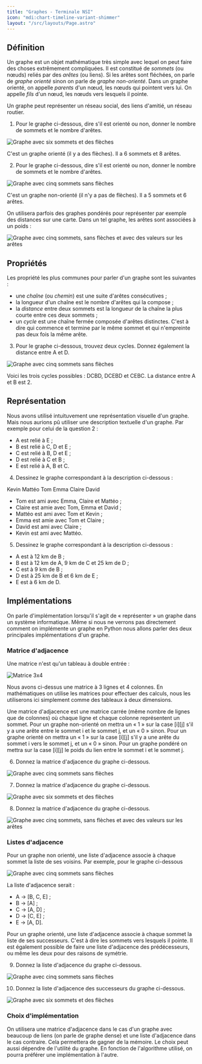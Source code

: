 ```yaml
---
title: "Graphes - Terminale NSI"
icon: "mdi:chart-timeline-variant-shimmer"
layout: "/src/layouts/Page.astro"
---
```

 
## Définition

Un graphe est un objet mathématique très simple avec lequel on peut faire des
choses extrêmement compliquées. Il est constitué de _sommets_ (ou nœuds)
reliés par des _arêtes_ (ou liens). Si les arêtes sont fléchées, on parle de
_graphe orienté_ sinon on parle de _graphe non-orienté_. Dans un graphe
orienté, on appelle _parents_ d'un nœud, les nœuds qui pointent vers lui. On
appelle _fils_ d'un nœud, les nœuds vers lesquels il pointe.

Un graphe peut représenter un réseau social, des liens d'amitié, un réseau
routier.

1. Pour le graphe ci-dessous, dire s'il est orienté ou non, donner le
nombre de sommets et le nombre d'arêtes.

![Graphe avec six sommets et des flèches](/cours/graphe_oriente.svg)

C'est un graphe orienté (il y a des flèches). Il a 6 sommets et 8 arêtes.

2. Pour le graphe ci-dessous, dire s'il est orienté ou non, donner le
nombre de sommets et le nombre d'arêtes.

![Graphe avec cinq sommets sans flèches](/cours/graphe_non_oriente.svg)

C'est un graphe non-orienté (il n'y a pas de flèches). Il a 5 sommets et 6
arêtes.

On utilisera parfois des graphes pondérés pour représenter par exemple des
distances sur une carte. Dans un tel graphe, les arêtes sont associées à un
poids :

![Graphe avec cinq sommets, sans flèches et avec des valeurs sur les
arêtes](/cours/graphe_pondere.svg)

## Propriétés

Les propriété les plus communes pour parler d'un graphe sont les suivantes :

  - une _chaîne_ (ou _chemin_) est une suite d'arêtes consécutives ;
  - la longueur d'un chaîne est le nombre d'arêtes qui la compose ;
  - la _distance_ entre deux sommets est la longueur de la chaîne la plus courte entre ces deux sommets ;
  - un _cycle_ est une chaîne fermée composée d'arêtes distinctes. C'est à dire qui commence et termine par le même sommet et qui n'empreinte pas deux fois la même arête.

3. Pour le graphe ci-dessous, trouvez deux cycles. Donnez également la
distance entre A et D.

![Graphe avec cinq sommets sans flèches](/cours/graphe_non_oriente.svg)

Voici les trois cycles possibles : DCBD, DCEBD et CEBC. La distance entre A et
B est 2.

## Représentation

Nous avons utilisé intuituvement une représentation visuelle d'un graphe. Mais
nous aurions pû utiliser une description textuelle d'un graphe. Par exemple
pour celui de la question 2 :

  - A est relié à E ;
  - B est relié à C, D et E ;
  - C est relié à B, D et E ;
  - D est relié à C et B ;
  - E est relié à A, B et C.

4. Dessinez le graphe correspondant à la description ci-dessous :

Kevin Mattéo Tom Emma Claire David

  - Tom est ami avec Emma, Claire et Mattéo ;
  - Claire est amie avec Tom, Emma et David ;
  - Mattéo est ami avec Tom et Kevin ;
  - Emma est amie avec Tom et Claire ;
  - David est ami avec Claire ;
  - Kevin est ami avec Mattéo.

5. Dessinez le graphe correspondant à la description ci-dessous :

  - A est à 12 km de B ;
  - B est à 12 km de A, 9 km de C et 25 km de D ;
  - C est à 9 km de B ;
  - D est à 25 km de B et 6 km de E ;
  - E est à 6 km de D.

## Implémentations

On parle d'implémentation lorsqu'il s'agit de « représenter » un graphe dans
un système informatique. Même si nous ne verrons pas directement comment on
implémente un graphe en Python nous allons parler des deux principales
implémentations d'un graphe.

### Matrice d'adjacence

Une matrice n'est qu'un tableau à double entrée :

![Matrice 3x4](/cours/matrice.svg)

Nous avons ci-dessus une matrice à 3 lignes et 4 colonnes. En mathématiques on
utilise les matrices pour effectuer des calculs, nous les utiliserons ici
simplement comme des tableaux à deux dimensions.

Une matrice d'adjacence est une matrice carrée (même nombre de lignes que de
colonnes) où chaque ligne et chaque colonne représentent un sommet. Pour un
graphe non-orienté on mettra un « 1 » sur la case [i][j] s'il y a une arête
entre le sommet i et le sommet j, et un « 0 » sinon. Pour un graphe orienté on
mettra un « 1 » sur la case [i][j] s'il y a une arête du sommet i vers le
sommet j, et un « 0 » sinon. Pour un graphe pondéré on mettra sur la case
[i][j] le poids du lien entre le sommet i et le sommet j.

6. Donnez la matrice d'adjacence du graphe ci-dessous.

![Graphe avec cinq sommets sans flèches](/cours/graphe_non_oriente.svg)

7. Donnez la matrice d'adjacence du graphe ci-dessous.

![Graphe avec six sommets et des flèches](/cours/graphe_oriente.svg)

8. Donnez la matrice d'adjacence du graphe ci-dessous.

![Graphe avec cinq sommets, sans flèches et avec des valeurs sur les
arêtes](/cours/graphe_pondere.svg)

### Listes d'adjacence

Pour un graphe non orienté, une liste d'adjacence associe à chaque sommet la
liste de ses voisins. Par exemple, pour le graphe ci-dessous

![Graphe avec cinq sommets sans flèches](/cours/graphe_liste.svg)

La liste d'adjacence serait :

  - A → [B, C, E] ;
  - B → [A] ;
  - C → [A, D] ;
  - D → [C, E] ;
  - E → [A, D].

Pour un graphe orienté, une liste d'adjacence associe à chaque sommet la liste
de ses successeurs. C'est à dire les sommets vers lesquels il pointe. Il est
également possible de faire une liste d'adjacence des prédécesseurs, ou même
les deux pour des raisons de symétrie.

9. Donnez la liste d'adjacence du graphe ci-dessous.

![Graphe avec cinq sommets sans flèches](/cours/graphe_non_oriente.svg)

10. Donnez la liste d'adjacence des successeurs du graphe ci-dessous.

![Graphe avec six sommets et des flèches](/cours/graphe_oriente.svg)

### Choix d'implémentation

On utilisera une matrice d'adjacence dans le cas d'un graphe avec beaucoup de
liens (on parle de graphe dense) et une liste d'adjacence dans le cas
contraire. Cela permettera de gagner de la mémoire. Le choix peut aussi
dépendre de l'utilité du graphe. En fonction de l'algorithme utilisé, on
pourra préférer une implémentation à l'autre.
